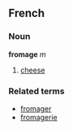 ==French==
===Noun===
'''fromage''' ''m''

#[[cheese]]

===Related terms===
*[[fromager]]
*[[fromagerie]]